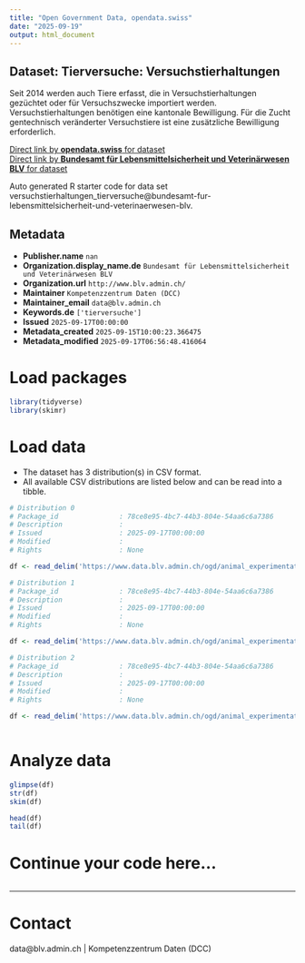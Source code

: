```yaml
---
title: "Open Government Data, opendata.swiss"
date: "2025-09-19"
output: html_document
---
```


## Dataset: Tierversuche: Versuchstierhaltungen

Seit 2014 werden auch Tiere erfasst, die in Versuchstierhaltungen gezüchtet oder für Versuchszwecke importiert werden. Versuchstierhaltungen benötigen eine kantonale Bewilligung. Für die Zucht gentechnisch veränderter Versuchstiere ist eine zusätzliche Bewilligung erforderlich.

[Direct link by **opendata.swiss** for dataset](https://opendata.swiss/de/dataset/tierversuche-versuchstierhaltungen)<br>
[Direct link by **Bundesamt für Lebensmittelsicherheit und Veterinärwesen BLV** for dataset](https://www.blv.admin.ch/blv/de/home/tiere/tierversuche.html)

Auto generated R starter code for data set versuchstierhaltungen_tierversuche@bundesamt-fur-lebensmittelsicherheit-und-veterinaerwesen-blv.

## Metadata

- **Publisher.name** `nan`
- **Organization.display_name.de** `Bundesamt für Lebensmittelsicherheit und Veterinärwesen BLV`
- **Organization.url** `http://www.blv.admin.ch/`
- **Maintainer** `Kompetenzzentrum Daten (DCC)`
- **Maintainer_email** `data@blv.admin.ch`
- **Keywords.de** `['tierversuche']`
- **Issued** `2025-09-17T00:00:00`
- **Metadata_created** `2025-09-15T10:00:23.366475`
- **Metadata_modified** `2025-09-17T06:56:48.416064`


# Load packages

```r

library(tidyverse)
library(skimr)

```

# Load data

-   The dataset has 3 distribution(s) in CSV format.
-   All available CSV distributions are listed below and can be read into a tibble.

```r

# Distribution 0
# Package_id               : 78ce8e95-4bc7-44b3-804e-54aa6c6a7386
# Description              : 
# Issued                   : 2025-09-17T00:00:00
# Modified                 : 
# Rights                   : None

df <- read_delim('https://www.data.blv.admin.ch/ogd/animal_experimentation/animal_facilities/animal_facilities.csv')

# Distribution 1
# Package_id               : 78ce8e95-4bc7-44b3-804e-54aa6c6a7386
# Description              : 
# Issued                   : 2025-09-17T00:00:00
# Modified                 : 
# Rights                   : None

df <- read_delim('https://www.data.blv.admin.ch/ogd/animal_experimentation/animal_facilities/animal_facilities_codelist_categories.csv')

# Distribution 2
# Package_id               : 78ce8e95-4bc7-44b3-804e-54aa6c6a7386
# Description              : 
# Issued                   : 2025-09-17T00:00:00
# Modified                 : 
# Rights                   : None

df <- read_delim('https://www.data.blv.admin.ch/ogd/animal_experimentation/animal_facilities/animal_facilities_origin.csv')



```

# Analyze data

```r

glimpse(df)
str(df)
skim(df)

head(df)
tail(df)

```

# Continue your code here...

```r

```

------------------------------------------------------------------------

# Contact

data@blv.admin.ch | Kompetenzzentrum Daten (DCC)
